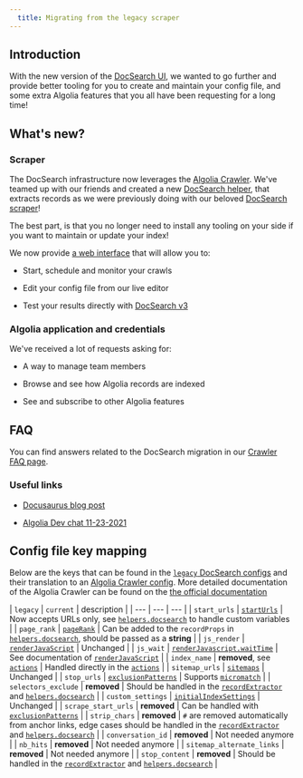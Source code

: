```yaml
---
  title: Migrating from the legacy scraper
---
```



## Introduction

With the new version of the [DocSearch UI](/docs/DocSearch-v3), we wanted to go further and provide better tooling for you to create and maintain your config file, and some extra Algolia features that you all have been requesting for a long time!

## What's new?

### Scraper

The DocSearch infrastructure now leverages the [Algolia Crawler](https://www.algolia.com/products/search-and-discovery/crawler/). We've teamed up with our friends and created a new [DocSearch helper](/docs/record-extractor), that extracts records as we were previously doing with our beloved [DocSearch scraper](/docs/legacy/run-your-own)!

The best part, is that you no longer need to install any tooling on your side if you want to maintain or update your index!

We now provide [a web interface](https://crawler.algolia.com/) that will allow you to:

- Start, schedule and monitor your crawls

- Edit your config file from our live editor

- Test your results directly with [DocSearch v3](/docs/DocSearch-v3)

### Algolia application and credentials

We've received a lot of requests asking for:

- A way to manage team members

- Browse and see how Algolia records are indexed

- See and subscribe to other Algolia features

## FAQ

You can find answers related to the DocSearch migration in our [Crawler FAQ page](/docs/crawler).

### Useful links

- [Docusaurus blog post](https://docusaurus.io/blog/2021/11/21/algolia-docsearch-migration)

- [Algolia Dev chat 11-23-2021](https://www.youtube.com/watch?v=htsjpojpKtc\&t=2404s)

## Config file key mapping

Below are the keys that can be found in the [`legacy` DocSearch configs](/docs/legacy/config-file) and their translation to an [Algolia Crawler config](https://www.algolia.com/doc/tools/crawler/apis/configuration/). More detailed documentation of the Algolia Crawler can be found on the [the official documentation](https://www.algolia.com/doc/tools/crawler/getting-started/overview/)

| `legacy` | `current` | description | | --- | --- | --- | | `start_urls` | [`startUrls`](https://www.algolia.com/doc/tools/crawler/apis/configuration/start-urls/) | Now accepts URLs only, see [`helpers.docsearch`](/docs/record-extractor#introduction) to handle custom variables | | `page_rank` | [`pageRank`](/docs/record-extractor#pagerank) | Can be added to the `recordProps` in [`helpers.docsearch`](/docs/record-extractor#introduction), should be passed as a **string** | | `js_render` | [`renderJavaScript`](https://www.algolia.com/doc/tools/crawler/apis/configuration/render-java-script/) | Unchanged | | `js_wait` | [`renderJavascript.waitTime`](https://www.algolia.com/doc/tools/crawler/apis/configuration/render-java-script/#parameter-param-waittime) | See documentation of [`renderJavaScript`](https://www.algolia.com/doc/tools/crawler/apis/configuration/render-java-script/) | | `index_name` | **removed**, see [`actions`](https://www.algolia.com/doc/tools/crawler/apis/configuration/actions/#parameter-param-indexname) | Handled directly in the [`actions`](https://www.algolia.com/doc/tools/crawler/apis/configuration/actions/#parameter-param-indexname) | | `sitemap_urls` | [`sitemaps`](https://www.algolia.com/doc/tools/crawler/apis/configuration/sitemaps/) | Unchanged | | `stop_urls` | [`exclusionPatterns`](https://www.algolia.com/doc/tools/crawler/apis/configuration/exclusion-patterns/) | Supports [`micromatch`](https://github.com/micromatch/micromatch) | | `selectors_exclude` | **removed** | Should be handled in the [`recordExtractor`](https://www.algolia.com/doc/tools/crawler/apis/configuration/actions/#parameter-param-recordextractor) and [`helpers.docsearch`](/docs/record-extractor) | | `custom_settings` | [`initialIndexSettings`](https://www.algolia.com/doc/tools/crawler/apis/configuration/initial-index-settings/) | Unchanged | | `scrape_start_urls` | **removed** | Can be handled with [`exclusionPatterns`](https://www.algolia.com/doc/tools/crawler/apis/configuration/exclusion-patterns/) | | `strip_chars` | **removed** | `#` are removed automatically from anchor links, edge cases should be handled in the [`recordExtractor`](https://www.algolia.com/doc/tools/crawler/apis/configuration/actions/#parameter-param-recordextractor) and [`helpers.docsearch`](/docs/record-extractor) | | `conversation_id` | **removed** | Not needed anymore | | `nb_hits` | **removed** | Not needed anymore | | `sitemap_alternate_links` | **removed** | Not needed anymore | | `stop_content` | **removed** | Should be handled in the [`recordExtractor`](https://www.algolia.com/doc/tools/crawler/apis/configuration/actions/#parameter-param-recordextractor) and [`helpers.docsearch`](/docs/record-extractor) |
